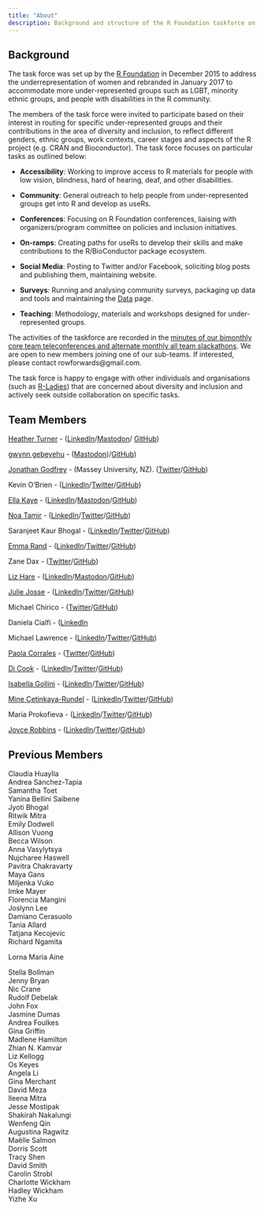 ```yaml
---
title: "About"
description: Background and structure of the R Foundation taskforce on women and other under-represented groups
---
```


## Background

The task force was set up by the [R Foundation](https://www.r-project.org/foundation/) in December 2015 to address the underrepresentation of women and rebranded in January 2017 to accommodate more under-represented groups such as LGBT, minority ethnic groups, and people with disabilities in the R community.

The members of the task force were invited to participate based on their interest in routing for specific under-represented groups and their contributions in the area of diversity and inclusion, to reflect different genders, ethnic groups, work contexts, career stages and aspects of the R project (e.g. CRAN and Bioconductor). The task force focuses on particular tasks as outlined below:

- **Accessibility**: Working to improve access to R materials for people with low vision, blindness, hard of hearing, deaf, and other disabilities.

- **Community**: General outreach to help people from under-represented groups get into R and develop as useRs.

- **Conferences**: Focusing on R Foundation conferences, liaising with organizers/program committee on policies and inclusion initiatives.

- **On-ramps**: Creating paths for useRs to develop their skills and make contributions to the R/BioConductor package ecosystem.

- **Social Media**: Posting to Twitter and/or Facebook, soliciting blog posts and publishing them, maintaining website.

- **Surveys**: Running and analysing community surveys, packaging up data and tools and maintaining the [Data](https://forwards.github.io/data/) page.

- **Teaching**: Methodology, materials and workshops designed for under-represented groups.


The activities of the taskforce are recorded in the [minutes of our bimonthly core team teleconferences and alternate monthly all team slackathons](https://github.com/forwards/meetings-public). We are open to new members joining one of our sub-teams. If interested, please contact rowforwards@gmail.com.

The task force is happy to engage with other individuals and organisations (such as [R-Ladies](http://r-ladies.org/)) that are concerned about diversity and inclusion and actively seek outside collaboration on specific tasks.


## Team Members

[Heather Turner](https://warwick.ac.uk/statistics/staff/academic-research/turner) - ([LinkedIn](https://uk.linkedin.com/in/heathrturnr)/[Mastodon](https://fosstodon.org/@HeathrTurnr)/ [GitHub](https://github.com/hturner))

[gwynn gebeyehu](http://www.nzgwynn.com/) - ([Mastodon](https://mstdn.social/@nzgwynn))/[GitHub](https://github.com/nzgwynn))

[Jonathan Godfrey](https://r-resources.massey.ac.nz/BrailleR) - (Massey University, NZ). ([Twitter](https://twitter.com/ajrgodfrey)/[GitHub](https://github.com/ajrgodfrey))

Kevin O’Brien - ([LinkedIn](https://ie.linkedin.com/in/kobriendublin)/[Twitter](https://twitter.com/DragonflyStats)/[GitHub](https://github.com/DragonflyStats))

[Ella Kaye](https://ellakaye.rbind.io) - ([LinkedIn](https://www.linkedin.com/in/ella-kaye-9b878248/)/[Mastodon](https://fosstodon.org/@ellakaye)/[GitHub](https://github.com/EllaKaye))

[Noa Tamir](https://forwards.github.io/about/noatamir.com) - ([LinkedIn](https://www.linkedin.com/in/noatamir)/[Twitter](https://twitter.com/noatamir)/[GitHub](https://github.com/noatamir))

Saranjeet Kaur Bhogal -  ([LinkedIn](https://www.linkedin.com/in/saranjeet-kaur-48ab769b/)/[Twitter](https://twitter.com/qwertyquesting/)/[GitHub](https://github.com/SaranjeetKaur))

[Emma Rand](https://www.york.ac.uk/biology/our-staff/emma-rand/) - ([LinkedIn](https://www.linkedin.com/in/emma-rand-6b0a61a/)/[Twitter](https://twitter.com/er13_r)/[GitHub](https://github.com/3mmaRand))

Zane Dax -  ([Twitter](https://twitter.com/startrek_lt/)/[GitHub](https://github.com/PythonCoderUnicorn))

[Liz Hare](http://www.doggenetics.com) - ([LinkedIn](https://www.linkedin.com/in/liz-hare-1a50925/)/[Mastodon](https://mstdn.social/@lizhare@fosstodon.org)/[GitHub](https://github.com/LizHareDogs))

[Julie Josse](http://juliejosse.com/) -  ([LinkedIn](https://www.linkedin.com/in/julie-josse-4886a2140/)/[Twitter](https://twitter.com/JulieJosseStat)/[GitHub](https://github.com/julierennes))

Michael Chirico -  ([Twitter](https://twitter.com/michael_chirico)/[GitHub](https://github.com/MichaelChirico))

Daniela Cialfi - ([LinkedIn](https://www.linkedin.com/in/daniela-cialfi/?originalSubdomain=it)

Michael Lawrence - ([LinkedIn](https://www.linkedin.com/in/michael-lawrence-74a9b482/)/[Twitter](https://twitter.com/lawremi)/[GitHub](https://github.com/lawremi))


[Paola Corrales](https://paocorrales.github.io/) - ([Twitter](https://twitter.com/paobcorrales?lang=en)/[GitHub](https://github.com/paocorrales))

[Di Cook](http://dicook.org) - ([LinkedIn](https://au.linkedin.com/in/dianne-cook-a4877a104)/[Twitter](https://twitter.com/visnut)/[GitHub](https://github.com/dicook))


[Isabella Gollini](https://sites.google.com/site/isabellagollini/) - ([LinkedIn](https://www.linkedin.com/in/isabellagollini/)/[Twitter](https://twitter.com/IsabellaGollini)/[GitHub](https://github.com/igollini))


[Mine Çetinkaya-Rundel](http://mine-cr.com/) - ([LinkedIn](https://www.linkedin.com/in/minec/)/[Twitter](https://twitter.com/minebocek)/[GitHub](https://github.com/mine-cetinkaya-rundel))


Maria Prokofieva - ([LinkedIn](https://www.linkedin.com/in/mariapr/)/[Twitter](https://twitter.com/m45hap)/[GitHub](https://github.com/maria-pro))

[Joyce Robbins](http://www.joyce-robbins.com/about/) - ([LinkedIn](https://www.linkedin.com/in/joycerobbins/)/[Twitter](https://twitter.com/jtrnyc)/[GitHub](https://github.com/jtr13))


## Previous Members

Claudia Huaylla  
Andrea Sánchez-Tapia  
Samantha Toet   
Yanina Bellini Saibene   
Jyoti Bhogal   
Ritwik Mitra  
Emily Dodwell   
Allison Vuong    
Becca Wilson   
Anna Vasylytsya    
Nujcharee Haswell   
Pavitra Chakravarty    
Maya Gans   
Miljenka Vuko    
Imke Mayer   
Florencia Mangini    
Joslynn Lee   
Damiano Cerasuolo   
Tania Allard   
Tatjana Kecojevic   
Richard Ngamita 

Lorna Maria Aine

Stella Bollman    
Jenny Bryan    
Nic Crane  
Rudolf Debelak  
John Fox  
Jasmine Dumas  
Andrea Foulkes  
Gina Griffin  
Madlene Hamilton  
Zhian N. Kamvar  
Liz Kellogg  
Os Keyes  
Angela Li  
Gina Merchant  
David Meza  
Ileena Mitra  
Jesse Mostipak  
Shakirah Nakalungi  
Wenfeng Qin  
Augustina Ragwitz  
Maëlle Salmon  
Dorris Scott  
Tracy Shen  
David Smith  
Carolin Strobl  
Charlotte Wickham  
Hadley Wickham  
Yizhe Xu



